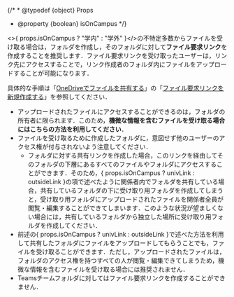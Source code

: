 
{/* * @typedef {object} Props
* @property {boolean} isOnCampus */}

<>{ props.isOnCampus ? "学内" : "学外" }</>の不特定多数からファイルを受け取る場合は，フォルダを作成し，そのフォルダに対して**ファイル要求リンク**を作成することを推奨します．ファイル要求リンクを受け取ったユーザーは，リンク先にアクセスすることで，リンク作成者のフォルダ内にファイルをアップロードすることが可能になります．

具体的な手順は「[OneDriveでファイルを共有する](share)」の「[ファイル要求リンクを新規作成する](share#create-request-link)」を参照してください．

- アップロードされたファイルにアクセスすることができるのは，フォルダの所有者に限られます．このため，**機微な情報を含むファイルを受け取る場合にはこちらの方法を利用してください**．
- ファイルを受け取るために作成したフォルダに，意図せず他のユーザーのアクセス権が付与されないよう注意してください．
    - フォルダに対する共有リンクを作成した場合，このリンクを経由してそのフォルダの下層にあるすべてのファイルやフォルダにアクセスすることができます．そのため，{ props.isOnCampus ? univLink : outsideLink }の項で述べたように関係者内でフォルダを共有している場合，共有しているフォルダの下に受け取り用フォルダを作成してしまうと，受け取り用フォルダにアップロードされたファイルを関係者全員が閲覧・編集することができてしまいます．このような状況が望ましくない場合には，共有しているフォルダから独立した場所に受け取り用フォルダを作成してください．
- 前述の{ props.isOnCampus ? univLink : outsideLink }で述べた方法を利用して共有したフォルダにファイルをアップロードしてもらうことでも，ファイルを受け取ることができます．ただし，アップロードされたファイルは，フォルダのアクセス権を持つすべての人が閲覧・編集できてしまうため，機微な情報を含むファイルを受け取る場合には推奨されません．
- Teamsチームフォルダに対してはファイル要求リンクを作成することができません．
